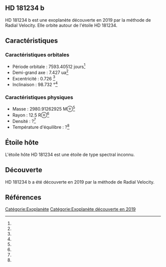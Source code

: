 == HD 181234 b ==

{{Infobox Exoplanète
| nom = HD 181234 b
| image = 
| légende = 
| étoile = HD 181234
| constellation = 
| ascension_droite = 
| déclinaison = 
| distance = ?
| type_spectral = ?
| masse = 2980.91262925 M⊕<ref></ref>
| rayon = 12.5 R⊕<ref></ref>
| densité = ?<ref></ref>
| gravité = ?<ref></ref>
| température = ?<ref></ref>
| période = 7593.40512 j<ref></ref>
| demi_grand_axe = 7.427 ua<ref></ref>
| excentricité = 0.726 <ref></ref>
| inclinaison = 98.732 °<ref></ref>
| méthode_découverte = Radial Velocity
| date_découverte = 2019
| statut = Confirmée
}}

HD 181234 b est une exoplanète découverte en 2019 par la méthode de Radial Velocity. Elle orbite autour de l'étoile HD 181234.

== Caractéristiques ==

=== Caractéristiques orbitales ===
* Période orbitale : 7593.40512 jours<ref></ref>
* Demi-grand axe : 7.427 ua<ref></ref>
* Excentricité : 0.726 <ref></ref>
* Inclinaison : 98.732 °<ref></ref>

=== Caractéristiques physiques ===
* Masse : 2980.91262925 M⊕<ref></ref>
* Rayon : 12.5 R⊕<ref></ref>
* Densité : ?<ref></ref>
* Température d'équilibre : ?<ref></ref>

== Étoile hôte ==

{{Infobox Étoile
| nom = HD 181234
| image = 
| légende = 
| constellation = 
| ascension_droite = 
| déclinaison = 
| distance = ?
| type_spectral = ?
| magnitude_absolue = 
| magnitude_apparente = 
| masse = ?<ref></ref>
| rayon = ?<ref></ref>
| température = ?<ref></ref>
| métallicité = ?<ref></ref>
| âge = ?<ref></ref>
}}

L'étoile hôte HD 181234 est une étoile de type spectral inconnu.

== Découverte ==

HD 181234 b a été découverte en 2019 par la méthode de Radial Velocity.

== Références ==
<references />

[[Catégorie:Exoplanète]]
[[Catégorie:Exoplanète découverte en 2019]]
